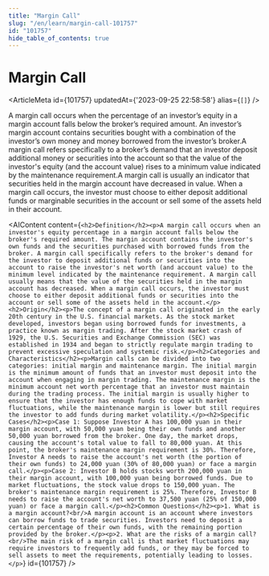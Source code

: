```yaml
---
title: "Margin Call"
slug: "/en/learn/margin-call-101757"
id: "101757"
hide_table_of_contents: true
---
```



# Margin Call

<ArticleMeta id={101757} updatedAt={'2023-09-25 22:58:58'} alias={`[]`} />
<div className='border-solid border-b border-t-0 my-4 border-[var(--ifm-color-gray-300)]' />

A margin call occurs when the percentage of an investor’s equity in a margin account falls below the broker’s required amount. An investor’s margin account contains securities bought with a combination of the investor’s own money and money borrowed from the investor’s broker.A margin call refers specifically to a broker’s demand that an investor deposit additional money or securities into the account so that the value of the investor's equity (and the account value) rises to a minimum value indicated by the maintenance requirement.A margin call is usually an indicator that securities held in the margin account have decreased in value. When a margin call occurs, the investor must choose to either deposit additional funds or marginable securities in the account or sell some of the assets held in their account.

<AIContent content={`<h2>Definition</h2><p>A margin call occurs when an investor's equity percentage in a margin account falls below the broker's required amount. The margin account contains the investor's own funds and the securities purchased with borrowed funds from the broker. A margin call specifically refers to the broker's demand for the investor to deposit additional funds or securities into the account to raise the investor's net worth (and account value) to the minimum level indicated by the maintenance requirement. A margin call usually means that the value of the securities held in the margin account has decreased. When a margin call occurs, the investor must choose to either deposit additional funds or securities into the account or sell some of the assets held in the account.</p><h2>Origin</h2><p>The concept of a margin call originated in the early 20th century in the U.S. financial markets. As the stock market developed, investors began using borrowed funds for investments, a practice known as margin trading. After the stock market crash of 1929, the U.S. Securities and Exchange Commission (SEC) was established in 1934 and began to strictly regulate margin trading to prevent excessive speculation and systemic risk.</p><h2>Categories and Characteristics</h2><p>Margin calls can be divided into two categories: initial margin and maintenance margin. The initial margin is the minimum amount of funds that an investor must deposit into the account when engaging in margin trading. The maintenance margin is the minimum account net worth percentage that an investor must maintain during the trading process. The initial margin is usually higher to ensure that the investor has enough funds to cope with market fluctuations, while the maintenance margin is lower but still requires the investor to add funds during market volatility.</p><h2>Specific Cases</h2><p>Case 1: Suppose Investor A has 100,000 yuan in their margin account, with 50,000 yuan being their own funds and another 50,000 yuan borrowed from the broker. One day, the market drops, causing the account's total value to fall to 80,000 yuan. At this point, the broker's maintenance margin requirement is 30%. Therefore, Investor A needs to raise the account's net worth (the portion of their own funds) to 24,000 yuan (30% of 80,000 yuan) or face a margin call.</p><p>Case 2: Investor B holds stocks worth 200,000 yuan in their margin account, with 100,000 yuan being borrowed funds. Due to market fluctuations, the stock value drops to 150,000 yuan. The broker's maintenance margin requirement is 25%. Therefore, Investor B needs to raise the account's net worth to 37,500 yuan (25% of 150,000 yuan) or face a margin call.</p><h2>Common Questions</h2><p>1. What is a margin account?<br/>A margin account is an account where investors can borrow funds to trade securities. Investors need to deposit a certain percentage of their own funds, with the remaining portion provided by the broker.</p><p>2. What are the risks of a margin call?<br/>The main risk of a margin call is that market fluctuations may require investors to frequently add funds, or they may be forced to sell assets to meet the requirements, potentially leading to losses.</p>`} id={101757} />
